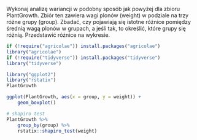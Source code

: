 Wykonaj analizę wariancji w podobny sposób jak powyżej dla zbioru PlantGrowth.
Zbiór ten zawiera wagi plonów (weight) w podziale na trzy różne grupy (group).
Zbadać, czy pojawiają się istotne różnice pomiędzy średnią wagą plonów w grupach,
a jeśli tak, to określić, które grupy się różnią. Przedstawić różnice na wykresie.
```r
if (!require("agricolae")) install.packages("agricolae")
library("agricolae")
if (!require("tidyverse")) install.packages("tidyverse")
library("tidyverse")

library("ggplot2")
library("rstatix")
PlantGrowth

ggplot(PlantGrowth, aes(x = group, y = weight)) +
    geom_boxplot()

# shapiro test
PlantGrowth %>%
    group_by(group) %>%
    rstatix::shapiro_test(weight)
```